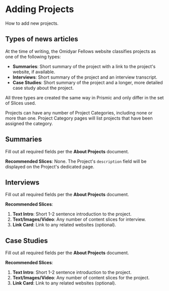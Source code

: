 
<Meta title="Documentation/Workflows/Adding Projects" />

# Adding Projects

How to add new projects.

## Types of news articles

At the time of writing, the Omidyar Fellows website classifies projects as one
of the following types:

- **Summaries**: Short summary of the project with a link to the project's
  website, if available.
- **Interviews**: Short summary of the project and an interview transcript.
- **Case Studies**: Short summary of the project and a longer, more detailed
  case study about the project.

All three types are created the same way in Prismic and only differ in the set
of Slices used.

Projects can have any number of Project Categories, including none or more than
one. Project Category pages will list projects that have been assigned the
category.

## Summaries

Fill out all required fields per the **About Projects** document.

**Recommended Slices**: None. The Project's `description` field will be
displayed on the Project's dedicated page.

## Interviews

Fill out all required fields per the **About Projects** document.

**Recommended Slices**:
1. **Text Intro**: Short 1-2 sentence introduction to the project.
2. **Text/Images/Video**: Any number of content slices for interview.
3. **Link Card**: Link to any related websites (optional).

## Case Studies

Fill out all required fields per the **About Projects** document.

**Recommended Slices**:
1. **Text Intro**: Short 1-2 sentence introduction to the project.
2. **Text/Images/Video**: Any number of content slices for the project.
3. **Link Card**: Link to any related websites (optional).
